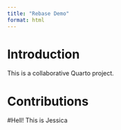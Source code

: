 ```yaml
---
title: "Rebase Demo"
format: html
---
```


# Introduction

This is a collaborative Quarto project.

# Contributions

<!-- Student sections will go here -->

#Hell! This is Jessica